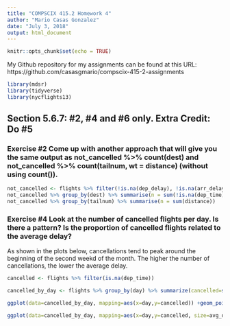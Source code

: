 ```yaml
---
title: "COMPSCIX 415.2 Homework 4"
author: "Mario Casas Gonzalez"
date: "July 3, 2018"
output: html_document
---
```


```r
knitr::opts_chunk$set(echo = TRUE)
```

My Github repository for my assignments can be found at this URL: https://github.com/casasgmario/compscix-415-2-assignments 

```r
library(mdsr)
library(tidyverse)
library(nycflights13)

```
## Section 5.6.7: #2, #4 and #6 only. Extra Credit: Do #5

### Exercise #2 Come up with another approach that will give you the same output as not_cancelled %>% count(dest) and not_cancelled %>% count(tailnum, wt = distance) (without using count()).



```r

not_cancelled <- flights %>% filter(!is.na(dep_delay), !is.na(arr_delay))
not_cancelled %>% group_by(dest) %>% summarise(n = sum(!is.na(dep_time)))
not_cancelled %>% group_by(tailnum) %>% summarise(n = sum(distance))


```


### Exercise #4 Look at the number of cancelled flights per day. Is there a pattern? Is the proportion of cancelled flights related to the average delay?

As shown in the plots below, cancellations tend to peak around the beginning of the second weekd of the month. The higher the number of cancellations, the lower the average delay. 


```r

cancelled <- flights %>% filter(is.na(dep_time))

cancelled_by_day <- flights %>% group_by(day) %>% summarize(cancelled=sum(is.na(dep_time)),avg_delay=(mean(!is.na(dep_delay))))

ggplot(data=cancelled_by_day, mapping=aes(x=day,y=cancelled)) +geom_point() +geom_smooth()

ggplot(data=cancelled_by_day, mapping=aes(x=day,y=cancelled, size=avg_delay)) +geom_point() +geom_smooth()


```



